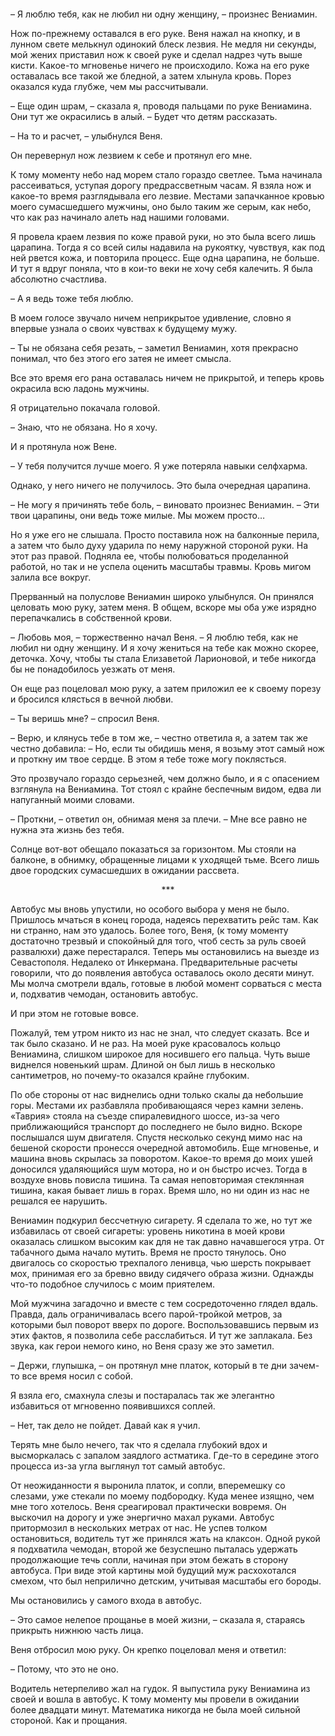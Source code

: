 # &nbsp; {#chapter-38}

– Я люблю тебя, как не любил ни одну женщину, – произнес Вениамин.

Нож по-прежнему оставался в его руке. Веня нажал на кнопку, и в лунном свете мелькнул одинокий блеск лезвия. Не медля ни секунды, мой жених приставил нож к своей руке и сделал надрез чуть выше кисти. Какое-то мгновенье ничего не происходило. Кожа на его руке оставалась все такой же бледной, а затем хлынула кровь. Порез оказался куда глубже, чем мы рассчитывали.

– Еще один шрам, – сказала я, проводя пальцами по руке Вениамина. Они тут же окрасились в алый. – Будет что детям рассказать.

– На то и расчет, – улыбнулся Веня.

Он перевернул нож лезвием к себе и протянул его мне.

К тому моменту небо над морем стало гораздо светлее. Тьма начинала рассеиваться, уступая дорогу предрассветным часам. Я взяла нож и какое-то время разглядывала его лезвие. Местами запачканное кровью моего сумасшедшего мужчины, оно было таким же серым, как небо, что как раз начинало алеть над нашими головами. 

Я провела краем лезвия по коже правой руки, но это была всего лишь царапина. Тогда я со всей силы надавила на рукоятку, чувствуя, как под ней рвется кожа, и повторила процесс. Еще одна царапина, не больше. И тут я вдруг поняла, что в кои-то веки не хочу себя калечить. Я была абсолютно счастлива.

– А я ведь тоже тебя люблю.

В моем голосе звучало ничем неприкрытое удивление, словно я впервые узнала о своих чувствах к будущему мужу.

– Ты не обязана себя резать, – заметил Вениамин, хотя прекрасно понимал, что без этого его затея не имеет смысла. 

Все это время его рана оставалась ничем не прикрытой, и теперь кровь окрасила всю ладонь мужчины.

Я отрицательно покачала головой.

– Знаю, что не обязана. Но я хочу.

И я протянула нож Вене.

– У тебя получится лучше моего. Я уже потеряла навыки селфхарма.

Однако, у него ничего не получилось. Это была очередная царапина.

– Не могу я причинять тебе боль, – виновато произнес Вениамин. – Эти твои царапины, они ведь тоже милые. Мы можем просто…

Но я уже его не слышала. Просто поставила нож на балконные перила, а затем что было духу ударила по нему наружной стороной руки. На этот раз правой. Подняла ее, чтобы полюбоваться проделанной работой, но так и не успела оценить масштабы травмы. Кровь мигом залила все вокруг.

Прерванный на полуслове Вениамин широко улыбнулся. Он принялся целовать мою руку, затем меня. В общем, вскоре мы оба уже изрядно перепачкались в собственной крови.

– Любовь моя, – торжественно начал Веня. – Я люблю тебя, как не любил ни одну женщину. И я хочу жениться на тебе как можно скорее, деточка. Хочу, чтобы ты стала Елизаветой Ларионовой, и тебе никогда бы не понадобилось уезжать от меня.

Он еще раз поцеловал мою руку, а затем приложил ее к своему порезу и бросился клясться в вечной любви.

– Ты веришь мне? – спросил Веня.

– Верю, и клянусь тебе в том же, – честно ответила я, а затем так же честно добавила: – Но, если ты обидишь меня, я возьму этот самый нож и проткну им твое сердце. В этом я тебе тоже могу поклясться.

Это прозвучало гораздо серьезней, чем должно было, и я с опасением взглянула на Вениамина. Тот стоял с крайне беспечным видом, едва ли напуганный моими словами.

– Проткни, – ответил он, обнимая меня за плечи. – Мне все равно не нужна эта жизнь без тебя.

Солнце вот-вот обещало показаться за горизонтом. Мы стояли на балконе, в обнимку, обращенные лицами к уходящей тьме. Всего лишь двое городских сумасшедших в ожидании рассвета.

<div style="text-align: center;">***</div>

Автобус мы вновь упустили, но особого выбора у меня не было. Пришлось мчаться в конец города, надеясь перехватить рейс там. Как ни странно, нам это удалось. Более того, Веня, (к тому моменту достаточно трезвый и спокойный для того, чтоб сесть за руль своей развалюхи) даже перестарался. Теперь мы остановились на выезде из Севастополя. Недалеко от Инкермана. Предварительные расчеты говорили, что до появления автобуса оставалось около десяти минут. Мы молча смотрели вдаль, готовые в любой момент сорваться с места и, подхватив чемодан, остановить автобус.

И при этом не готовые вовсе.

Пожалуй, тем утром никто из нас не знал, что следует сказать. Все и так было сказано. И не раз. На моей руке красовалось кольцо Вениамина, слишком широкое для носившего его пальца. Чуть выше виднелся новенький шрам. Длиной он был лишь в несколько сантиметров, но почему-то оказался крайне глубоким. 

По обе стороны от нас виднелись одни только скалы да небольшие горы. Местами их разбавляла пробивающаяся через камни зелень. «Таврия» стояла на съезде спиралевидного шоссе, из-за чего приближающийся транспорт до последнего не было видно. Вскоре послышался шум двигателя. Спустя несколько секунд мимо нас на бешеной скорости пронесся очередной автомобиль. Еще мгновенье, и машина вновь скрылась за поворотом. Какое-то время до моих ушей доносился удаляющийся шум мотора, но и он быстро исчез. Тогда в воздухе вновь повисла тишина. Та самая неповторимая стеклянная тишина, какая бывает лишь в горах. Время шло, но ни один из нас не решался ее нарушить.

Вениамин подкурил бессчетную сигарету. Я сделала то же, но тут же избавилась от своей сигареты: уровень никотина в моей крови оказалась слишком высоким как для не так давно начавшегося утра. От табачного дыма начало мутить. Время не просто тянулось. Оно двигалось со скоростью трехпалого ленивца, чью шерсть покрывает мох, принимая его за бревно ввиду сидячего образа жизни. Однажды что-то подобное случилось с моим приятелем.

Мой мужчина загадочно и вместе с тем сосредоточенно глядел вдаль. Правда, даль ограничивалась всего парой-тройкой метров, за которыми был поворот вверх по дороге. Воспользовавшись первым из этих фактов, я позволила себе расслабиться. И тут же заплакала. Без звука, как герои немого кино, но Веня сразу же это заметил.

– Держи, глупышка, – он протянул мне платок, который в те дни зачем-то все время носил с собой.

Я взяла его, смахнула слезы и постаралась так же элегантно избавиться от мгновенно появившихся соплей.

– Нет, так дело не пойдет. Давай как я учил.

Терять мне было нечего, так что я сделала глубокий вдох и высморкалась с запалом заядлого астматика. Где-то в середине этого процесса из-за угла выглянул тот самый автобус.

От неожиданности я выронила платок, и сопли, вперемешку со слезами, уже стекали по моему подбородку. Куда менее изящно, чем мне того хотелось. Веня среагировал практически вовремя. Он выскочил на дорогу и уже энергично махал руками. Автобус притормозил в нескольких метрах от нас. Не успев толком остановиться, водитель тут же принялся жать на клаксон. Одной рукой я подхватила чемодан, второй же безуспешно пыталась удержать продолжающие течь сопли, начиная при этом бежать в сторону автобуса. При виде этой картины мой будущий муж расхохотался смехом, что был неприлично детским, учитывая масштабы его бороды.

Мы остановились у самого входа в автобус.

– Это самое нелепое прощанье в моей жизни, – сказала я, стараясь прикрыть нижнюю часть лица.

Веня отбросил мою руку. Он крепко поцеловал меня и ответил:

– Потому, что это не оно.

Водитель нетерпеливо жал на гудок. Я выпустила руку Вениамина из своей и вошла в автобус. К тому моменту мы провели в ожидании более двадцати минут. Математика никогда не была моей сильной стороной. Как и прощания.


